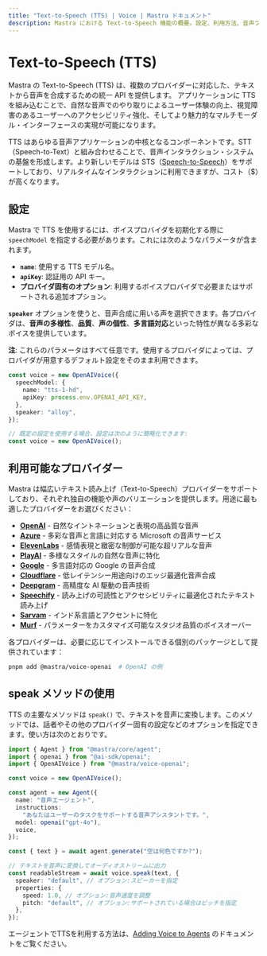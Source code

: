 ```yaml
---
title: "Text-to-Speech (TTS) | Voice | Mastra ドキュメント"
description: Mastra における Text-to-Speech 機能の概要。設定、利用方法、音声プロバイダーとの連携について解説します。
---
```


# Text-to-Speech (TTS)

Mastra の Text-to-Speech (TTS) は、複数のプロバイダーに対応した、テキストから音声を合成するための統一 API を提供します。
アプリケーションに TTS を組み込むことで、自然な音声でのやり取りによるユーザー体験の向上、視覚障害のあるユーザーへのアクセシビリティ強化、そしてより魅力的なマルチモーダル・インターフェースの実現が可能になります。

TTS はあらゆる音声アプリケーションの中核となるコンポーネントです。STT（Speech-to-Text）と組み合わせることで、音声インタラクション・システムの基盤を形成します。より新しいモデルは STS（[Speech-to-Speech](./speech-to-speech)）をサポートしており、リアルタイムなインタラクションに利用できますが、コスト（$）が高くなります。

## 設定

Mastra で TTS を使用するには、ボイスプロバイダを初期化する際に `speechModel` を指定する必要があります。これには次のようなパラメータが含まれます。

* **`name`**: 使用する TTS モデル名。
* **`apiKey`**: 認証用の API キー。
* **プロバイダ固有のオプション**: 利用するボイスプロバイダで必要またはサポートされる追加オプション。

**`speaker`** オプションを使うと、音声合成に用いる声を選択できます。各プロバイダは、**音声の多様性**、**品質**、**声の個性**、**多言語対応**といった特性が異なる多彩なボイスを提供しています。

**注**: これらのパラメータはすべて任意です。使用するプロバイダによっては、プロバイダが用意するデフォルト設定をそのまま利用できます。

```typescript
const voice = new OpenAIVoice({
  speechModel: {
    name: "tts-1-hd",
    apiKey: process.env.OPENAI_API_KEY,
  },
  speaker: "alloy",
});

// 既定の設定を使用する場合、設定は次のように簡略化できます:
const voice = new OpenAIVoice();
```


## 利用可能なプロバイダー

Mastra は幅広いテキスト読み上げ（Text-to-Speech）プロバイダーをサポートしており、それぞれ独自の機能や声のバリエーションを提供します。用途に最も適したプロバイダーをお選びください：

* [**OpenAI**](/reference/voice/openai/) - 自然なイントネーションと表現の高品質な音声
* [**Azure**](/reference/voice/azure/) - 多彩な音声と言語に対応する Microsoft の音声サービス
* [**ElevenLabs**](/reference/voice/elevenlabs/) - 感情表現と緻密な制御が可能な超リアルな音声
* [**PlayAI**](/reference/voice/playai/) - 多様なスタイルの自然な音声に特化
* [**Google**](/reference/voice/google/) - 多言語対応の Google の音声合成
* [**Cloudflare**](/reference/voice/cloudflare/) - 低レイテンシー用途向けのエッジ最適化音声合成
* [**Deepgram**](/reference/voice/deepgram/) - 高精度な AI 駆動の音声技術
* [**Speechify**](/reference/voice/speechify/) - 読み上げの可読性とアクセシビリティに最適化されたテキスト読み上げ
* [**Sarvam**](/reference/voice/sarvam/) - インド系言語とアクセントに特化
* [**Murf**](/reference/voice/murf/) - パラメーターをカスタマイズ可能なスタジオ品質のボイスオーバー

各プロバイダーは、必要に応じてインストールできる個別のパッケージとして提供されています：

```bash
pnpm add @mastra/voice-openai  # OpenAI の例
```


## speak メソッドの使用

TTS の主要なメソッドは `speak()` で、テキストを音声に変換します。このメソッドでは、話者やその他のプロバイダー固有の設定などのオプションを指定できます。使い方は次のとおりです。

```typescript
import { Agent } from "@mastra/core/agent";
import { openai } from "@ai-sdk/openai";
import { OpenAIVoice } from "@mastra/voice-openai";

const voice = new OpenAIVoice();

const agent = new Agent({
  name: "音声エージェント",
  instructions:
    "あなたはユーザーのタスクをサポートする音声アシスタントです。",
  model: openai("gpt-4o"),
  voice,
});

const { text } = await agent.generate("空は何色ですか?");

// テキストを音声に変換してオーディオストリームに出力
const readableStream = await voice.speak(text, {
  speaker: "default", // オプション:スピーカーを指定
  properties: {
    speed: 1.0, // オプション:音声速度を調整
    pitch: "default", // オプション:サポートされている場合はピッチを指定
  },
});
```

エージェントでTTSを利用する方法は、[Adding Voice to Agents](/docs/agents/adding-voice) のドキュメントをご覧ください。
